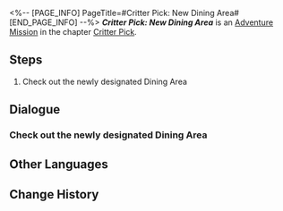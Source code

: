 <%-- [PAGE_INFO]
PageTitle=#Critter Pick: New Dining Area#
[END_PAGE_INFO] --%>
{{Stub|Dialogue, characters, and location(s)}}
{{Mission Infobox
|id            = 8016206
|title         = 
|image         = Mission Critter Pick: New Dining Area.png
|type          = Adventure
|event_name    = 
|chapter       = Critter Pick
|requirements  = {{cx}}<!--Hidden Exploration Objective ID 8016211--> completed
|summary       = <!--official mission summary from Fate's Atlas-->
|characters    = <!--characters that appear in this mission-->
|startLocation = <!--location as it intially appears on the mission screen-->
|world         = <!--i.e. Penacony-->
|area          = <!--i.e. A Child's Dream-->
|prev          = 
|next          = 
|exp           = 
|credits       = 
|stellarJade   = 
|other         = 
}}
'''''Critter Pick: New Dining Area''''' is an [[Adventure Mission]] in the chapter [[Critter Pick]].

==Steps==
# Check out the newly designated Dining Area

<!--
==Gameplay Notes==

--><!--
==Trial Character==

-->
==Dialogue==
{{Stub Dialogue}}
===Check out the newly designated Dining Area===
{{Mission Description|type=adventure|location=<!--to be added-->|The eating area for Ruan Mei's creations has been built, and the little ones are giving you a thumbs up... if they can do that. Now it's time to check out the fruits of your labor!}}
{{Dialogue Start}}
:{{tx}}
{{Dialogue End}}

==Other Languages==
{{Other Languages
|en   = Critter Pick: New Dining Area
|zhs  = 异宠拾遗：新食堂验收
|zht  = 異寵拾遺：新食堂驗收
|ja   = わくわくワンダーペット：新食堂検収
|ko   = 이색 펫 연구: 새 식당 검수
|es   = Búsqueda de mascotas exóticas: revisión del nuevo comedor
|fr   = Chasse aux créatures insolites : Vérification de la zone d'alimentation
|ru   = Охота на экзотических питомцев: Проверка обеденной зоны
|th   = รวบรวมสิ่งมีชีวิตสุดแปลก: ตรวจโรงอาหารใหม่
|vi   = Góp Nhặt Thú Cưng: Nghiệm Thu Nhà Ăn Mới
|de   = Exotische Haustiersammlung: Neuen Essraum genehmigen
|id   = Budi Daya Makhluk Eksotis: Periksa Area Makan
|pt   = Escolha de Criaturas: Refeitório
}}

==Change History==
{{Change History|1.6}}
